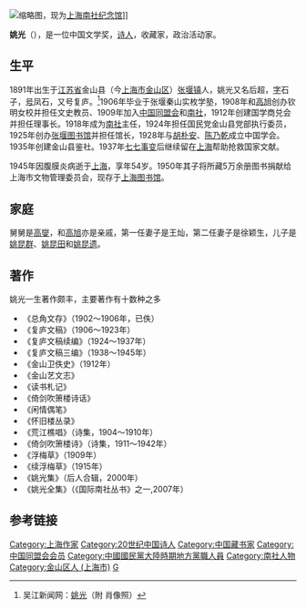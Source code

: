 [[File:Yaoguang_Guju.JPG|缩略图]]，现为[[上海南社纪念馆|上海南社纪念馆]]]]

'''姚光'''（{{bd|1891年||1945年|catIdx=Y姚}}），是一位中国文学奖，[[诗人|诗人]]，收藏家，政治活动家。

==生平==
1891年出生于[[江苏省|江苏省]]金山县（今[[上海市|上海市]][[金山区_(上海市)|金山区]]）[[张堰镇|张堰镇]]人，姚光又名后超，[[表字|字]]石子，[[号|号]]凤石，又号复庐。<ref>吴江新闻网：[http://www.wjdaily.com/node/jnnsclbnzbnxz/2009-10-19/1975700258.html 姚光]{{dead link|date=2017年12月 |bot=InternetArchiveBot |fix-attempted=yes }}（附 肖像照）</ref>1906年毕业于张堰秦山实枚学塾，1908年和[[高旭_(清朝诗人)|高旭]]创办钦明女校并担任文史教员、1909年加入[[中国同盟会|中国同盟会]]和[[南社|南社]]，1912年创建国学商兑会并担任理事长。1918年成为[[南社|南社]]主任，1924年担任国民党金山县党部执行委员，1925年创办[[张堰图书馆|张堰图书馆]]并担任馆长，1928年与[[胡朴安|胡朴安]]、[[陈乃乾|陈乃乾]]成立中国学会。1935年创建金山县鉴社。1937年[[七七事变|七七事变]]后继续留在[[上海|上海]]帮助抢救国家文献。

1945年因腹膜炎病逝于[[上海|上海]]，享年54岁。1950年其子将所藏5万余册图书捐献给上海市文物管理委员会，现存于[[上海图书馆|上海图书馆]]。

==家庭==
舅舅是[[高燮|高燮]]，和[[高旭_(清朝诗人)|高旭]]亦是亲戚，第一任妻子是王灿，第二任妻子是徐颖生，儿子是[[姚昆群|姚昆群]]、[[姚昆田|姚昆田]]和[[姚昆遗|姚昆遗]]。

==著作==
姚光一生著作颇丰，主要著作有十数种之多
*《总角文存》（1902～1906年，已佚）
*《复庐文稿》（1906～1923年）
*《复庐文稿续编》（1924～1937年）
*《复庐文稿三编》（1938～1945年）
*《金山卫佚史》（1912年）
*《金山艺文志》
*《读书札记》
*《倚剑吹箫楼诗话》
*《闲情偶笔》
*《怀旧楼丛录》
*《荒江樵唱》（诗集，1904～1910年）
*《倚剑吹箫楼诗》（诗集，1911～1942年）
*《浮梅草》（1909年）
*《续浮梅草》（1915年）
*《姚光集》（后人合辑，2000年）
*《姚光全集》（《国际南社丛书》之一,2007年）

==参考链接==
{{reflist}}

{{DEFAULTSORT:Y}}
[[Category:上海作家|Category:上海作家]]
[[Category:20世纪中国诗人|Category:20世纪中国诗人]]
[[Category:中国藏书家|Category:中国藏书家]]
[[Category:中国同盟会会员|Category:中国同盟会会员]]
[[Category:中國國民黨大陸時期地方黨職人員|Category:中國國民黨大陸時期地方黨職人員]]
[[Category:南社人物|Category:南社人物]]
[[Category:金山区人_(上海市)|Category:金山区人 (上海市)]]
[[Category:姚姓|G]]